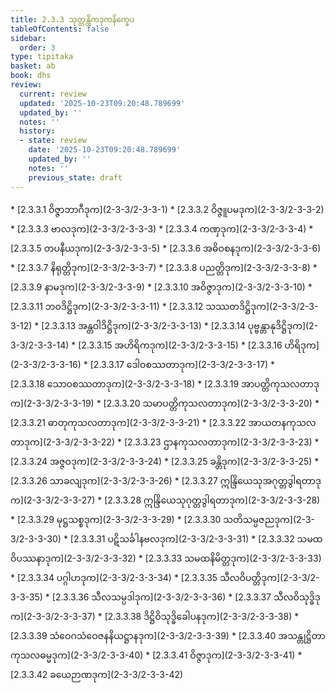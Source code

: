 ```yaml
---
title: 2.3.3 သုတ္တန္တိကဒုကနိက္ခေပ
tableOfContents: false
sidebar:
  order: 3
type: tipitaka
basket: ab
book: dhs
review:
  current: review
  updated: '2025-10-23T09:20:48.789699'
  updated_by: ''
  notes: ''
  history:
  - state: review
    date: '2025-10-23T09:20:48.789699'
    updated_by: ''
    notes: ''
    previous_state: draft
---
```



<ReviewStatus review={frontmatter.review} showDetails={true} />

<HypothesisAnnotation frontmatter={frontmatter} />

<DynamicBreadcrumb />



<TableOfContents book="dhs" section="2.3.3">
* [2.3.3.1 ဝိဇ္ဇာဘာဂီဒုက](2-3-3/2-3-3-1)
* [2.3.3.2 ဝိဇ္ဇူပမဒုက](2-3-3/2-3-3-2)
* [2.3.3.3 ဗာလဒုက](2-3-3/2-3-3-3)
* [2.3.3.4 ကဏှဒုက](2-3-3/2-3-3-4)
* [2.3.3.5 တပနီယဒုက](2-3-3/2-3-3-5)
* [2.3.3.6 အဓိဝစနဒုက](2-3-3/2-3-3-6)
* [2.3.3.7 နိရုတ္တိဒုက](2-3-3/2-3-3-7)
* [2.3.3.8 ပညတ္တိဒုက](2-3-3/2-3-3-8)
* [2.3.3.9 နာမဒုက](2-3-3/2-3-3-9)
* [2.3.3.10 အဝိဇ္ဇာဒုက](2-3-3/2-3-3-10)
* [2.3.3.11 ဘဝဒိဋ္ဌိဒုက](2-3-3/2-3-3-11)
* [2.3.3.12 သဿတဒိဋ္ဌိဒုက](2-3-3/2-3-3-12)
* [2.3.3.13 အန္တဝါဒိဋ္ဌိဒုက](2-3-3/2-3-3-13)
* [2.3.3.14 ပုဗ္ဗန္တာနုဒိဋ္ဌိဒုက](2-3-3/2-3-3-14)
* [2.3.3.15 အဟိရိကဒုက](2-3-3/2-3-3-15)
* [2.3.3.16 ဟိရိဒုက](2-3-3/2-3-3-16)
* [2.3.3.17 ဒေါဝစဿတာဒုက](2-3-3/2-3-3-17)
* [2.3.3.18 သောဝစဿတာဒုက](2-3-3/2-3-3-18)
* [2.3.3.19 အာပတ္တိကုသလတာဒုက](2-3-3/2-3-3-19)
* [2.3.3.20 သမာပတ္တိကုသလတာဒုက](2-3-3/2-3-3-20)
* [2.3.3.21 ဓာတုကုသလတာဒုက](2-3-3/2-3-3-21)
* [2.3.3.22 အာယတနကုသလတာဒုက](2-3-3/2-3-3-22)
* [2.3.3.23 ဌာနကုသလတာဒုက](2-3-3/2-3-3-23)
* [2.3.3.24 အဇ္ဇဝဒုက](2-3-3/2-3-3-24)
* [2.3.3.25 ခန္တိဒုက](2-3-3/2-3-3-25)
* [2.3.3.26 သာခလျဒုက](2-3-3/2-3-3-26)
* [2.3.3.27 ဣန္ဒြိယေသုအဂုတ္တဒွါရတာဒုက](2-3-3/2-3-3-27)
* [2.3.3.28 ဣန္ဒြိယေသုဂုတ္တဒွါရတာဒုက](2-3-3/2-3-3-28)
* [2.3.3.29 မုဋ္ဌသစ္စဒုက](2-3-3/2-3-3-29)
* [2.3.3.30 သတိသမ္ပဇညဒုက](2-3-3/2-3-3-30)
* [2.3.3.31 ပဋိသင်္ခါနဗလဒုက](2-3-3/2-3-3-31)
* [2.3.3.32 သမထဝိပဿနာဒုက](2-3-3/2-3-3-32)
* [2.3.3.33 သမထနိမိတ္တဒုက](2-3-3/2-3-3-33)
* [2.3.3.34 ပဂ္ဂါဟဒုက](2-3-3/2-3-3-34)
* [2.3.3.35 သီလဝိပတ္တိဒုက](2-3-3/2-3-3-35)
* [2.3.3.36 သီလသမ္ပဒါဒုက](2-3-3/2-3-3-36)
* [2.3.3.37 သီလဝိသုဒ္ဓိဒုက](2-3-3/2-3-3-37)
* [2.3.3.38 ဒိဋ္ဌိဝိသုဒ္ဓိခေါပနဒုက](2-3-3/2-3-3-38)
* [2.3.3.39 သံဝေဂသံဝေဇနနိယဋ္ဌာနဒုက](2-3-3/2-3-3-39)
* [2.3.3.40 အသန္တုဋ္ဌိတာကုသလဓမ္မဒုက](2-3-3/2-3-3-40)
* [2.3.3.41 ဝိဇ္ဇာဒုက](2-3-3/2-3-3-41)
* [2.3.3.42 ခယေဉာဏဒုက](2-3-3/2-3-3-42)
</TableOfContents>